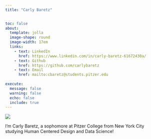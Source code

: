 ```yaml
---
title: "Carly Baretz"

  
toc: false
about: 
  template: jolla
  image-shape: round
  image-width: 17em
  links:
    - text: LinkedIn
      href: https://www.linkedin.com/in/carly-baretz-61672430a/
    - text: Github
      href: https://github.com/carlybaretz
    - text: Email
      href: mailto:cbaretz@students.pitzer.edu
      
execute: 
  message: false
  warning: false
  echo: false
  include: true
---
```


![](media/IMG_9953.jpeg){.round-image}

I'm Carly Baretz, a sophomore at Pitzer College from New York City studying Human Centered Design and Data Science!
